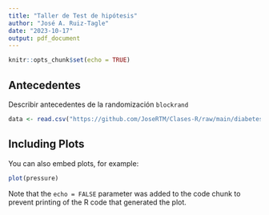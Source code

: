 ```yaml
---
title: "Taller de Test de hipótesis"
author: "José A. Ruiz-Tagle"
date: "2023-10-17"
output: pdf_document
---
```


```r
knitr::opts_chunk$set(echo = TRUE)
```

## Antecedentes

Describir antecedentes de la randomización
`blockrand`

```r
data <- read.csv("https://github.com/JoseRTM/Clases-R/raw/main/diabetes.csv")
```

## Including Plots

You can also embed plots, for example:

```r
plot(pressure)
```

Note that the `echo = FALSE` parameter was added to the code chunk to prevent printing of the R code that generated the plot.
